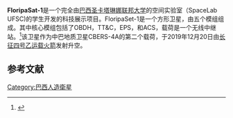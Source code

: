 {{Expand language|1=pt|time=2020-07-03T07:27:01+00:00}}
'''FloripaSat-1'''是一个完全由[[巴西|巴西]][[圣卡塔琳娜联邦大学|圣卡塔琳娜联邦大学]]的空间实验室（SpaceLab UFSC)的学生开发的科技展示项目。FloripaSet-1是一个方形卫星，由五个模组组成。其中核心模组包括了OBDH，TT&C，EPS，和ACS，载荷是一个无线中继站。<ref name="FloripaSat-1 A Brazilian Cubesat mission, developed by university students.">{{cite web | title = FloripaSat-1 A Brazilian Cubesat mission, developed by university students. | url = https://floripasat.ufsc.br/ | accessdate = 2020-07-01 | archive-date = 2020-08-13 | archive-url = https://web.archive.org/web/20200813020704/https://floripasat.ufsc.br/ | dead-url = no }}</ref>该卫星作为中巴地质卫星CBERS-4A的第二个载荷，于2019年12月20日由[[长征四号乙运载火箭|长征四号乙运载火箭]]发射升空。

==参考文献==
{{reflist}}

[[Category:巴西人造衛星|Category:巴西人造衛星]]